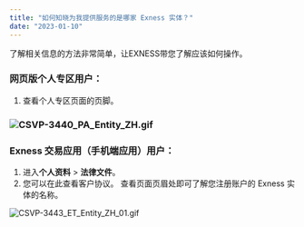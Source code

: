 ```yaml
---
title: "如何知晓为我提供服务的是哪家 Exness 实体？"
date: "2023-01-10"
---
```


<Ads></Ads> 

了解相关信息的方法非常简单，让EXNESS带您了解应该如何操作。

### 网页版个人专区用户：

1. 查看个人专区页面的页脚。

### ![CSVP-3440_PA_Entity_ZH.gif](https://testingcf.jsdelivr.net/gh/jarlin8/OSS@main/exhelp/CSVP-3440_PA_Entity_ZH.gif)

### Exness 交易应用（手机端应用）用户：

1. 进入**个人资料** > **法律文件**。
2. 您可以在此查看客户协议。 查看页面页眉处即可了解您注册账户的 Exness 实体的名称。

![CSVP-3443_ET_Entity_ZH_01.gif](https://testingcf.jsdelivr.net/gh/jarlin8/OSS@main/exhelp/CSVP-3443_ET_Entity_ZH_01.gif)
